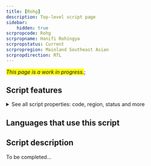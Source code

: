 ```yaml
---
title: [Rohg]
description: Top-level script page
sidebar:
    hidden: true
scrpropcode: Rohg
scrpropname: Hanifi Rohingya
scrpropstatus: Current
scrpropregion: Mainland Southeast Asian
scrpropdirection: RTL
---
```


<span style='background-color:yellow'>_This page is a work in progress._</span>;


## Script features

<details>
<summary> See all script properties: code, region, status and more</summary>
<ScriptInfo />
</details>

## Languages that use this script

<WsList script='Rohg' wsMax='5' />

## Script description

To be completed...

